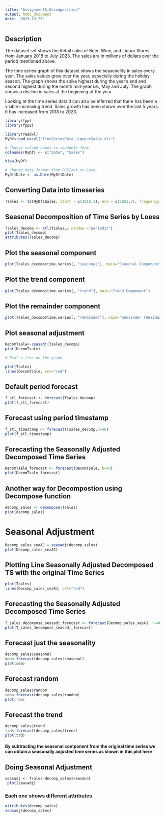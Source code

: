 ```yaml
---
title: "Assignment5_Decomposition"
output: html_document
date: "2023-10-27"
---
```

## Description

The dataset set shows the Retail sales of Beer, Wine, and Liquor Stores from January 2018 to July 2023. The sales are in millions of dollars over the period mentioned above. 

The time series graph of this dataset shows the seasonality in sales every year. The sales values grow over the year, especially during the holiday season. The graph shows the spike highest during the year's end and second highest during the month mid-year i.e., May and July. The graph shows a decline in sales at the beginning of the year.

Looking at the time series data it can also be inferred that there has been a visible increasing trend.
Sales growth has been shown over the last 5 years. It has increased from 2018 to 2023.

```r
library(fpp)
library(fpp2)

library(readxl)
MyDf=read_excel("TimeSeriesData_LiquourSales.xls")

# Change column names to readable form
colnames(MyDf) <- c("Date", "Sales")

View(MyDf)

# Change date format from POSIXct to Date.
MyDf$Date <- as.Date(MyDf$Date)
```

## Converting Data into timeseries
```r
Tsales <- ts(MyDf$Sales, start = c(2018,1), end = c(2023,7), frequency = 12)
```

## Seasonal Decomposition of Time Series by Loess
```r
Tsales_decomp <- stl(Tsales,s.window ="periodic")
plot(Tsales_decomp)
attributes(Tsales_decomp)

```

## Plot the seasonal component

```r
plot(Tsales_decomp$time.series[, "seasonal"], main="Seasonal Component")
```

## Plot the trend component

```r
plot(Tsales_decomp$time.series[, "trend"], main="Trend Component")
```

## Plot the remainder component

```r
plot(Tsales_decomp$time.series[, "remainder"], main="Remainder (Residual) Component")
```

## Plot seasonal adjustment

```r
DecomTsale<-seasadj(Tsales_decomp)
plot(DecomTsale)

# Plot a line on the graph

plot(Tsales)
lines(DecomTsale, col="red")

```

## Default period forecast

```r
f_stl_forecast <- forecast(Tsales_decomp)
plot(f_stl_forecast)
```

## Forecast using period timestamp

```r
f_stl_timestamp <- forecast(Tsales_decomp,h=40)
plot(f_stl_timestamp)
```

## Forecasting the Seasonally Adjusted Decomposed Time Series

```r
DecomTsale_forecast <- forecast(DecomTsale, h=40)
plot(DecomTsale_forecast)
```


## Another way for Decompostion using Decompose function

```r
decomp_sales <- decompose(Tsales)
plot(decomp_sales)
```

# Seasonal Adjustment

```r
Decomp_sales_seaAJ = seasadj(decomp_sales)
plot(Decomp_sales_seaAJ)
```

## Plotting Line Seasonally Adjusted Decomposed TS with the original Time Series

```r
plot(Tsales)
lines(Decomp_sales_seaAJ, col="red")
```

## Forecasting the Seasonally Adjusted Decomposed Time Series

```r
T_sales_decompose_seasadj_forecast <- forecast(Decomp_sales_seaAJ, h=40)
plot(T_sales_decompose_seasadj_forecast)

```

## Forecast just the seasonality

```r
decomp_sales$seasonal
sea<-forecast(decomp_sales$seasonal)
plot(sea)
```

## Forecast random 

```r
decomp_sales$random
ran<-forecast(decomp_sales$random)
plot(ran)
```

## Forecast the trend

```r
decomp_sales$trend
trd<-forecast(decomp_sales$trend)
plot(trd)
```

#### By subtracting the seasonal component from the original time series we can obtain a seasonally adjusted time series as shown in this plot here

## Doing Seasonal Adjustment
```r
seasadj <- Tsales-decomp_sales$seasonal
 plot(seasadj)  
```

### Each one shows different attributes 
```r
attributes(decomp_sales)
seasadj(decomp_sales)
```

